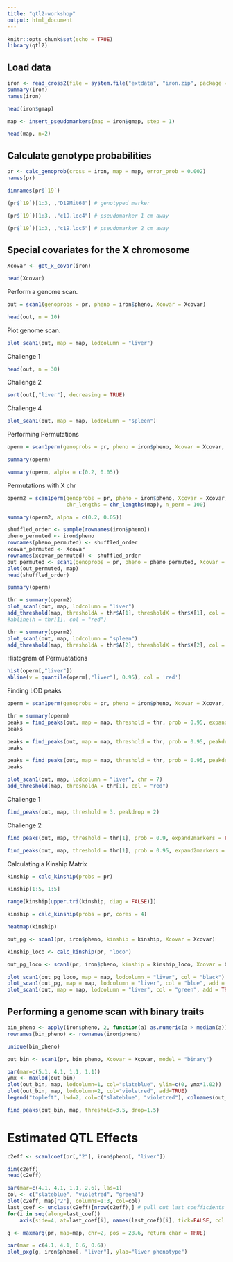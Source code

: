 ```yaml
---
title: "qtl2-workshop"
output: html_document
---
```


```r
knitr::opts_chunk$set(echo = TRUE)
library(qtl2)
```

## Load data
```r
iron <- read_cross2(file = system.file("extdata", "iron.zip", package = "qtl2"))
summary(iron)
names(iron)
```

```r
head(iron$gmap)
```

```r
map <- insert_pseudomarkers(map = iron$gmap, step = 1)
```

```r
head(map, n=2)
```

## Calculate genotype probabilities

```r
pr <- calc_genoprob(cross = iron, map = map, error_prob = 0.002)
names(pr)
```

```r
dimnames(pr$`19`)
```


```r
(pr$`19`)[1:3, ,"D19Mit68"] # genotyped marker
```
```r
(pr$`19`)[1:3, ,"c19.loc4"] # pseudomarker 1 cm away
```
```r
(pr$`19`)[1:3, ,"c19.loc5"] # pseudomarker 2 cm away
```

## Special covariates for the X chromosome

```r
Xcovar <- get_x_covar(iron)
```

```r
head(Xcovar)
```

Perform a genome scan.

```r
out = scan1(genoprobs = pr, pheno = iron$pheno, Xcovar = Xcovar)
```

```r
head(out, n = 10)
```

Plot genome scan.

```r
plot_scan1(out, map = map, lodcolumn = "liver")
```

Challenge 1

```r
head(out, n = 30)
```

Challenge 2

```r
sort(out[,"liver"], decreasing = TRUE)
```

Challenge 4

```r
plot_scan1(out, map = map, lodcolumn = "spleen")
```

Performing Permutations

```r
operm = scan1perm(genoprobs = pr, pheno = iron$pheno, Xcovar = Xcovar, n_perm = 1000)
```

```r
summary(operm)
```

```r
summary(operm, alpha = c(0.2, 0.05))
```

Permutations with X chr

```r
operm2 = scan1perm(genoprobs = pr, pheno = iron$pheno, Xcovar = Xcovar, perm_Xsp = TRUE, 
                   chr_lengths = chr_lengths(map), n_perm = 100)
```


```r
summary(operm2, alpha = c(0.2, 0.05))
```

```r
shuffled_order <- sample(rownames(iron$pheno))
pheno_permuted <- iron$pheno
rownames(pheno_permuted) <- shuffled_order
xcovar_permuted <- Xcovar
rownames(xcovar_permuted) <- shuffled_order
out_permuted <- scan1(genoprobs = pr, pheno = pheno_permuted, Xcovar = xcovar_permuted)
plot(out_permuted, map)
head(shuffled_order)
```

```r
summary(operm)
```


```r
thr = summary(operm2)
plot_scan1(out, map, lodcolumn = "liver")
add_threshold(map, thresholdA = thr$A[1], thresholdX = thr$X[1], col = "red")
#abline(h = thr[1], col = "red")
```



```r
thr = summary(operm2)
plot_scan1(out, map, lodcolumn = "spleen")
add_threshold(map, thresholdA = thr$A[2], thresholdX = thr$X[2], col = "red")
```

Histogram of Permuatations

```r
hist(operm[,"liver"])
abline(v = quantile(operm[,"liver"], 0.95), col = 'red')
```


Finding LOD peaks

```r
operm = scan1perm(genoprobs = pr, pheno = iron$pheno, Xcovar = Xcovar, n_perm = 100)
```

```r
thr = summary(operm)
peaks = find_peaks(out, map = map, threshold = thr, prob = 0.95, expand2markers = FALSE)
peaks
```

```r
peaks = find_peaks(out, map = map, threshold = thr, prob = 0.95, peakdrop = 1.5, expand2markers = FALSE)
peaks
```

```r
peaks = find_peaks(out, map = map, threshold = thr, prob = 0.95, peakdrop = 1.5, expand2markers = TRUE)
peaks
```

```r
plot_scan1(out, map, lodcolumn = "liver", chr = 7)
add_threshold(map, thresholdA = thr[1], col = "red")
```

Challenge 1

```r
find_peaks(out, map, threshold = 3, peakdrop = 2)
```

Challenge 2

```r
find_peaks(out, map, threshold = thr[1], prob = 0.9, expand2markers = FALSE)
```

```r
find_peaks(out, map, threshold = thr[1], prob = 0.95, expand2markers = FALSE)
```

Calculating a Kinship Matrix

```r
kinship = calc_kinship(probs = pr)
```

```r
kinship[1:5, 1:5]
```

```r
range(kinship[upper.tri(kinship, diag = FALSE)])
```


```r
kinship = calc_kinship(probs = pr, cores = 4)
```

```r
heatmap(kinship)
```


```r
out_pg <- scan1(pr, iron$pheno, kinship = kinship, Xcovar = Xcovar)
```


```r
kinship_loco <- calc_kinship(pr, "loco")
```


```r
out_pg_loco <- scan1(pr, iron$pheno, kinship = kinship_loco, Xcovar = Xcovar)
```


```r
plot_scan1(out_pg_loco, map = map, lodcolumn = "liver", col = "black")
plot_scan1(out_pg, map = map, lodcolumn = "liver", col = "blue", add = TRUE)
plot_scan1(out, map = map, lodcolumn = "liver", col = "green", add = TRUE)
```

## Performing a genome scan with binary traits

```r
bin_pheno <- apply(iron$pheno, 2, function(a) as.numeric(a > median(a)))
rownames(bin_pheno) <- rownames(iron$pheno)
```

```r
unique(bin_pheno)
```

```r
out_bin <- scan1(pr, bin_pheno, Xcovar = Xcovar, model = "binary")
```

```r
par(mar=c(5.1, 4.1, 1.1, 1.1))
ymx <- maxlod(out_bin)
plot(out_bin, map, lodcolumn=1, col="slateblue", ylim=c(0, ymx*1.02))
plot(out_bin, map, lodcolumn=2, col="violetred", add=TRUE)
legend("topleft", lwd=2, col=c("slateblue", "violetred"), colnames(out_bin), bg="gray90")
```

```r
find_peaks(out_bin, map, threshold=3.5, drop=1.5)
```


# Estimated QTL Effects

```r
c2eff <- scan1coef(pr[,"2"], iron$pheno[, "liver"])
```


```r
dim(c2eff)
head(c2eff)
```

```r
par(mar=c(4.1, 4.1, 1.1, 2.6), las=1)
col <- c("slateblue", "violetred", "green3")
plot(c2eff, map["2"], columns=1:3, col=col)
last_coef <- unclass(c2eff)[nrow(c2eff),] # pull out last coefficients
for(i in seq(along=last_coef))
    axis(side=4, at=last_coef[i], names(last_coef)[i], tick=FALSE, col.axis=col[i])
```

```r
g <- maxmarg(pr, map=map, chr=2, pos = 28.6, return_char = TRUE)
```

```r
par(mar = c(4.1, 4.1, 0.6, 0.6))
plot_pxg(g, iron$pheno[, "liver"], ylab="liver phenotype")
```




